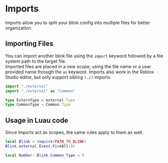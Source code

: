 
# Imports
Imports allow you to split your blink config into multiple files for better organization.

## Importing Files
You can import another blink file using the `import` keyword followed by a file system path to the target file.<br/>
Imported files are placed in a new scope, using the file name or a user provided name through the `as` keyword.
<Callout type="info">
    Imports also work in the Roblox Studio editor, but only support sibling `(./)` imports.
</Callout>
```ts copy
import "./external"
import "./external" as "Common"

type ExternType = external.Type
type CommonType = Common.Type
```
## Usage in Luau code
Since imports act as scopes, the same rules apply to them as well.
```lua copy
local Blink = require(PATH_TO_BLINK)
Blink.external.Event.FireAll(0)

local Number: Blink.Common_Type = 0
```